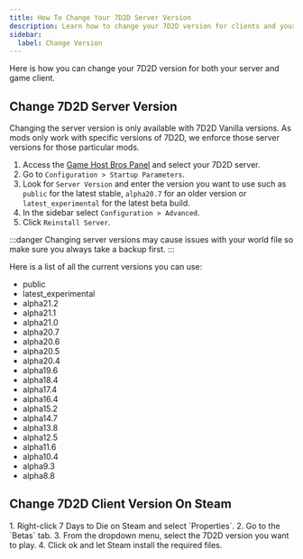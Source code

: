 ```yaml
---
title: How To Change Your 7D2D Server Version
description: Learn how to change your 7D2D version for clients and your server.
sidebar:
  label: Change Version
---
```


Here is how you can change your 7D2D version for both your server and game client.

## Change 7D2D Server Version

Changing the server version is only available with 7D2D Vanilla versions. As mods only work with specific versions of 7D2D, we enforce those server versions for those particular mods.
<Steps>
1. Access the [Game Host Bros Panel](https://panel.gamehostbros.com/) and select your 7D2D server.
2. Go to `Configuration > Startup Parameters`.
3. Look for `Server Version` and enter the version you want to use such as `public` for the latest stable, `alpha20.7` for an older version or `latest_experimental` for the latest beta build.
4. In the sidebar select `Configuration > Advanced`.
5. Click `Reinstall Server`.
</Steps>
:::danger
Changing server versions may cause issues with your world file so make sure you always take a backup first.
:::

Here is a list of all the current versions you can use:

- public
- latest_experimental
- alpha21.2	
- alpha21.1
- alpha21.0
- alpha20.7
- alpha20.6
- alpha20.5
- alpha20.4
- alpha19.6
- alpha18.4
- alpha17.4
- alpha16.4
- alpha15.2
- alpha14.7
- alpha13.8
- alpha12.5
- alpha11.6	
- alpha10.4
- alpha9.3
- alpha8.8

## Change 7D2D Client Version On Steam
<Steps>
1. Right-click 7 Days to Die on Steam and select `Properties`.
2. Go to the `Betas` tab.
3. From the dropdown menu, select the 7D2D version you want to play.
4. Click ok and let Steam install the required files.
</Steps>